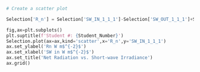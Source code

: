 

```python
# Create a scatter plot

Selection['R_n'] = Selection['SW_IN_1_1_1']-Selection['SW_OUT_1_1_1']+Selection['LW_IN_1_1_1']-Selection['LW_OUT_1_1_1']

fig,ax=plt.subplots()
plt.suptitle(f'Student #: {Student_Number}')
Selection.plot(ax=ax,kind='scatter',x='R_n',y='SW_IN_1_1_1')
ax.set_ylabel('Rn W m$^{-2}$')
ax.set_xlabel('SW in W m$^{-2}$')
ax.set_title('Net Radiation vs. Short-wave Irradiance')
ax.grid()
```
